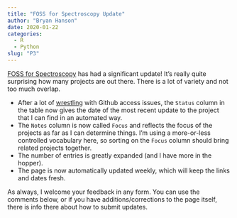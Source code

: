 ```yaml
---
title: "FOSS for Spectroscopy Update"
author: "Bryan Hanson"
date: 2020-01-22
categories:
  - R
  - Python
slug: "P3"
---
```


[FOSS for Spectroscopy](https://bryanhanson.github.io/FOSS4Spectroscopy/) has had a significant update! It's really quite surprising how many projects are out there.  There is a lot of variety and not too much overlap.

* After a lot of [wrestling](https://stackoverflow.com/q/59632173/633251) with Github access issues, the `Status` column in the table now gives the date of the most recent update to the project that I can find in an automated way.
* The `Notes` column is now called `Focus` and reflects the focus of the projects as far as I can determine things.  I'm using a more-or-less controlled vocabulary here, so sorting on the `Focus` column should bring related projects together.
* The number of entries is greatly expanded (and I have more in the hopper).
* The page is now automatically updated weekly, which will keep the links and dates fresh.

As always, I welcome your feedback in any form.  You can use the comments below, or if you have additions/corrections to the page itself, there is info there about how to submit updates.
